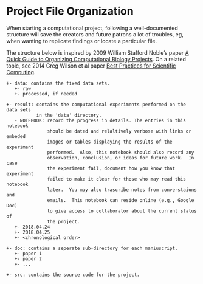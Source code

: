 # Project File Organization


When starting a computational project, following a well-documented structure will save the creators and future patrons a lot of troubles, eg, when wanting to replicate findings or locate a particular file.

The structure below is inspired by 2009 William Stafford Noble's paper [A Quick Guide to Organizing Computational Biology Projects](https://journals.plos.org/ploscompbiol/article?id=10.1371/journal.pcbi.1000424).  On a related topic, see 2014 Greg Wilson et al paper [Best Practices for Scientific Computing](https://journals.plos.org/plosbiology/article?id=10.1371/journal.pbio.1001745).

```
+- data: contains the fixed data sets.
   +- raw
   +- processed, if needed

+- result: contains the computational experiments performed on the data sets 
           in the 'data' directory.
   - NOTEBOOK: record the progress in details. The entries in this notebook 
               should be dated and relaltively verbose with links or embeded 
               images or tables displaying the results of the experiment 
               performed.  Also, this notebook should also record any 
               observation, conclusion, or ideas for future work.  In case 
               the experiment fail, document how you know that experiment 
               failed to make it clear for those who may read this notebook 
               later.  You may also trascribe notes from converstaions and 
               emails.  This notebook can reside online (e.g., Google Doc) 
               to give access to collaborator about the current status of 
               the project.
   +- 2018.04.24
   +- 2018.04.25
   +- <chronological order>

+- doc: contains a seperate sub-directory for each maniuscript.
   +- paper 1
   +- paper 2
   +- ...

+- src: contains the source code for the project.

```
